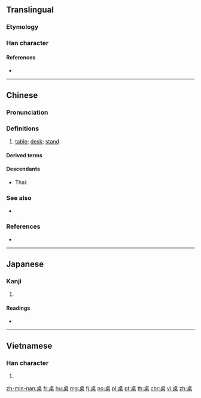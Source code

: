 {{also|棹}}
==Translingual==

===Etymology===
{{rfe|lang=mul}}

===Han character===
{{Han char|rn=75|rad=木|as=06|sn=10|four=21904|canj=YAD|ids=⿱[[卜|⺊]][[杲]]}}

====References====
* {{Han ref|kx=0525.130|dkj=14766|dj=0914.080|hdz=21198.010|uh=684C|ud=26700|bh=AEE0|bd=44768}}

----

==Chinese==
{{zh-forms}}

===Pronunciation===
{{zh-pron
|m=zhuō
|c=zoek3,coek3
|h=pfs=chok
|md=
|mn=toh
|mn-t=doh4
|w=
|mc=y
|oc=y
|cat=n
}}

===Definitions===
{{zh-hanzi}}

# [[table]]; [[desk]]; [[stand]]
#: {{zh-usex|杯子 在 '''桌''' 上。|The cup is on the '''table'''.}}

====Derived terms====
{{der3
|{{zh-l|八仙桌}}
|{{zh-l|供桌}}
|{{zh-l|課桌}}
|{{zh-l|抹桌子}}
|{{zh-l|拍桌子}}
|{{zh-l|書桌}}
|{{zh-l|圓桌}}
|{{zh-l|圓桌會議}}
|{{zh-l|桌布}}
|{{zh-l|桌燈}}
|{{zh-l|桌面}}
|{{zh-l|桌面系統}}
|{{zh-l|桌上型}}
|{{zh-l|桌上型電腦}}
|{{zh-l|桌子}}
}}

====Descendants====
* Thai: {{th-l|โต๊ะ}}

===See also===
* {{zh-l|桌別林}}

===References===
* {{cite-web
|url=http://tatoeba.org/eng/sentences/search?query=桌&from=cmn&to=und
|title=Sentences with 桌
|work=Tatoeba
|accessdate=2014-03-16}}

----

==Japanese==

===Kanji===
{{ja-kanji|grade=}}

# {{defn|lang=ja|sort=木06}}

====Readings====
* {{ja-readings|on=[[たく]] (taku)|kun=}}

----

==Vietnamese==

===Han character===
{{vi-readings|rs=木06|hanviet=[[trác]], [[trạo]]}}

# {{defn|lang=vi|sort=木06}}

[[zh-min-nan:桌]]
[[fr:桌]]
[[hu:桌]]
[[mg:桌]]
[[fj:桌]]
[[no:桌]]
[[pl:桌]]
[[pt:桌]]
[[th:桌]]
[[chr:桌]]
[[vi:桌]]
[[zh:桌]]